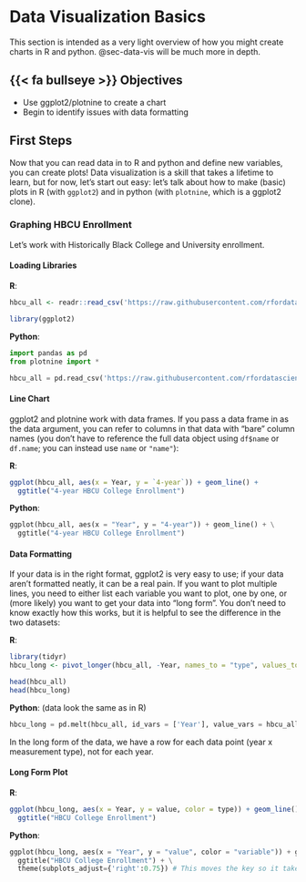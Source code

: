 # Data Visualization Basics {#sec-basic-data-vis}

This section is intended as a very light overview of how you might create charts in R and python. @sec-data-vis will be much more in depth.

## {{< fa bullseye >}} Objectives 

- Use ggplot2/plotnine to create a chart
- Begin to identify issues with data formatting

## First Steps

Now that you can read data in to R and python and define new variables, you can create plots! 
Data visualization is a skill that takes a lifetime to learn, but for now, let's start out easy:  let's talk about how to make (basic) plots in R (with `ggplot2`) and in python (with `plotnine`, which is a ggplot2 clone).

::: callout-demo
### Graphing HBCU Enrollment
Let's work with Historically Black College and University enrollment. 

::: panel-tabset

#### Loading Libraries

**R**:
```r
hbcu_all <- readr::read_csv('https://raw.githubusercontent.com/rfordatascience/tidytuesday/master/data/2021/2021-02-02/hbcu_all.csv')

library(ggplot2)
```

**Python**:
```python
import pandas as pd
from plotnine import *

hbcu_all = pd.read_csv('https://raw.githubusercontent.com/rfordatascience/tidytuesday/master/data/2021/2021-02-02/hbcu_all.csv')

```

#### Line Chart

ggplot2 and plotnine work with data frames. 
If you pass a data frame in as the data argument, you can refer to columns in that data with "bare" column names (you don't have to reference the full data object using `df$name` or `df.name`; you can instead use `name` or `"name"`):

**R**:
```r

ggplot(hbcu_all, aes(x = Year, y = `4-year`)) + geom_line() +
  ggtitle("4-year HBCU College Enrollment")

```

**Python**:
```python

ggplot(hbcu_all, aes(x = "Year", y = "4-year")) + geom_line() + \
  ggtitle("4-year HBCU College Enrollment")

```

#### Data Formatting

If your data is in the right format, ggplot2 is very easy to use; if your data aren't formatted neatly, it can be a real pain. 
If you want to plot multiple lines, you need to either list each variable you want to plot, one by one, or (more likely) you want to get your data into "long form". 
You don't need to know exactly how this works, but it is helpful to see the difference in the two datasets:

**R**:
```r
library(tidyr)
hbcu_long <- pivot_longer(hbcu_all, -Year, names_to = "type", values_to = "value")

head(hbcu_all)
head(hbcu_long)
```

**Python**: (data look the same as in R)
```python
hbcu_long = pd.melt(hbcu_all, id_vars = ['Year'], value_vars = hbcu_all.columns[1:11])
```

In the long form of the data, we have a row for each data point (year x measurement type), not for each year.

#### Long Form Plot

**R**:
```r

ggplot(hbcu_long, aes(x = Year, y = value, color = type)) + geom_line() +
  ggtitle("HBCU College Enrollment")
```

**Python**:
```python

ggplot(hbcu_long, aes(x = "Year", y = "value", color = "variable")) + geom_line() + \
  ggtitle("HBCU College Enrollment") + \
  theme(subplots_adjust={'right':0.75}) # This moves the key so it takes up 25% of the area
```

:::
:::
